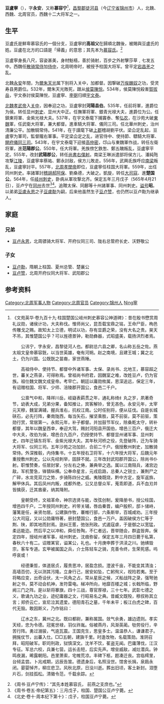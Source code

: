 
'''豆盧寧'''（{{bd|500年||565年|4月21日|catIdx=Doulu豆盧寧}}），字'''永安'''，又称'''慕容宁'''<ref>《文苑英华·卷九百十九·柱国楚国公岐州刺史慕容公神道碑》：昔在殷书懋赏周礼议勋，诸侯计功，大夫称伐。惟师尚父，昆吾载宝鼎之铭，王命尸臣，栒邑传雕戈之赐。故知太上立德，明试以功，存有显爵之荣，没有大名之贵。昊天不吊，其惟楚国公乎？可以旌德景钟，勒勋彝器，式昭盛美，载扬洪烈者焉。

　　公讳宁，字永安，昌黎徒河人也。都尉总六县之卿，名山称五岳之佐。燕太祖文皇帝慕容皝，以当世英雄，奄有河朔。赵之南境，且建王城；冀之北土，仍为兴国。公既皝之苗裔，家世燕陲。

　　高祖侍中、使持节、都督中外诸军事、太保、录尚书、北地王，慕容超之世，蕃关之燕录，可得称焉。曾祖尚书府君，因魏室之难，改姓豆卢，仍为官族。祖仕魏文魏文成皇帝。考早亡。朝廷以庸勋攸属，恩深追远，保定三年，有诏赠柱国、将军、少师、涪陵郡开国公，食邑二千户。

　　公禀气中和，降祥川岳，岐嶷表羁贯之年，通礼称绮纟丸之岁，夙著奇节，幼表大成，兄弟分果，备知推让，宾客解铃，曾无吝色。永安元年，太宰元天穆，魏室满辅，握兵淮右，抗权江南。公时任别将，便从征伐。自是长城硖石，必先行阵，秦南陇西，每当矢石，摧坚乘胜，莫不前驱，莫不前驱，策勋行赏，常居第一。永熙元年，补子都督。并加鼓节军仪，除桑乾太守，转补都督，其年以魏皇西幸，奉迎大驾，赐封河阳县开国伯，增邑三百户，俄迁大中大夫，改伯为侯，增邑合九百户，仍授使持节、都督显州诸军事、显州刺史，四年迁镇东将军、金紫光禄大夫。其年秋河桥之役，先登破阵，迁为车骑大将军、仪同三司。五年沙苑之功加封，合前二千户。俄授敷州刺史，加散骑常侍。外深推毂，内侍集书，十五年授右卫将军，十六年授大将军，后魏元年重授敷州刺史。公以先经刺举，固辞不就。三年改封武阳郡开国公，除尚书仆射。职惟赞奏，任居封掌，分左右之俦，兼典举之选。属以江南阻兵，渚宫边敌，军机警急，锋镝纵横。公奉命星言，元戎启路，总秦人之锐士，兼荆尸之广碎，水龙竞双刀之势，步骑陈四分之威。夷陵既烧，黔中方定，旋军返旆，解甲休兵。其后凤州内叛，成都外绝，公又总督众军，蒐乖即道，兵不血刃并皆擒获，迁其酋豪，纳其降附。

　　皇朝受终，文祖革命，神宗选贤与能，改弦创制，爰降册书，授公柱国，增邑四千户。二年授同州刺史。衿带关辅，唇齿秦晋，编户殷积，邸ト储峙，藩篱是任，亲贤勿居。公建旟作牧，褰帷行部，六条斯举，百城咸劝。三年授公大司寇，又以公勋庸特著，册封楚国公，食邑一万户。盖因破侯方仁等于荆、陕，即其地而封焉。逖纠王慝，弛张刑政。式遏寇虐，于是御之以宽猛，柔远能迩。然后平之以冲和，舜任咎陶，不仁者远，晋举随会，群盗皆奔。保定四年，授岐州诸军事，岐州刺史。沈痼弥留，保定五年三月四日薨于私第，春秋六十有二。诏赠某官，谥某公，礼也。十月庚申葬于洪渎之川。驰绋毁宗，客车专道。玄甲被属国之兵，介士陈轻车之骑，克善令终，生荣死感。呜呼哀或！

　　经德秉哲，体道居贞，履贵思冲，居盈念损。澄波千亩，不能变其清浊；高墙百仞，无以测其污隆。立身行己，居安如坠，亡躬徇义，视险若夷。至于将略应变，出奇设伏，太一风角之占，常从星辰之候，ズ船战阵之录，强弩驰射之书，莫不动会机神，发符雷电。梯冲所向，地靡百楼之城；长戟所临，野阙三门之阵。是以斩将搴旗，四十三战，尊官厚禄，三十七年。武彰七德之义，歌诵九功之业，迹纪庸器之文，行昭易名之典。昔臧文既殁，穆叔称其立言；郑侨云亡，宣尼泣其遗爱。德阳青石之墓，千年未平；板江白虎之碑，百代无毁。敢因斯义，乃作铭曰：

　　辽水之东，冀州之北。既曰都尉，兼称属国。敛气余勇，雄边遗则。孝实天经，忠为令德。冠冕世禄，羽仪祚胤。俗被燕丹，风渐英蔺。劬劳役行，辛苦行阵。勇过溺骏，气逾瓦震。王国克生，思皇多士。温温恭人，谦谦君子。拥旄仗节，出蕃入仕。□□五朝，建旟千里。时逢改物，名载策勋。淮阴召拜，昭阳破军。职司刑政，狱慎深文。沈羊不饮，萑盗无闻。巴庸薄伐，江汉专征。军总六校，兵兼七营。运长击短，后实先声。增垒威敌，减灶潜兵。钟鸣夜漏，晞露朝阳。邑里萧索，宅帷荒凉。丰碑下柩，题凑迁丧。宫临樗里，台倾孟尝。卜兆戒期，远辰告筮。德遗身后，名照没世。馆舍长捐，泉扃永闭。晏婴悼齐，柳庄悲卫。风秋北原，日没川逝。葬出旧顷，客土新封。泪堕片石，剑挂孤松。清徽令范，千载余踪。</ref>，[[昌黎郡|昌黎郡]][[徒河县|徒河县]]（今[[辽宁省|辽宁省]][[锦州市|锦州市]]）人，北魏、西魏、北周官员，西魏十二大将军之一。

==生平==
豆盧氏是鮮卑慕容氏的一個分支，豆盧寧的'''高祖父'''在歸順北魏後，被賜與豆盧氏的姓。豆盧在北方的口語是「帰義」的意思；其先本为[[慕容氏|慕容氏]]。<ref>《周书·豆卢宁传》：“其先本姓慕容氏， 前燕之支庶也。”</ref>


豆盧寧身長八尺，容姿甚美，身材魁梧，善於骑射，百步之外射擊莎草﹐七发五中。西魏任[[散骑常侍|散骑常侍]]加[[侍中|侍中]]，北周明帝时，被授予柱国大将军。曾平定[[宕昌羌|宕昌羌]]之乱。

北魏[[永安_(北魏)|永安]]年間，为[[爾朱天光|爾朱天光]]属下别将入关中，加都督。因撃破[[万俟醜奴|万俟醜奴]]之功，受灵寿县男爵位。532年，爾朱天光敗死，跟从[[侯莫陳悦|侯莫陳悦]]。534年，侯莫陳悦殺害[[賀拔岳|賀拔岳]]，宇文泰討侯莫陳悦，豆盧寧、[[李弼|李弼]]归順[[宇文泰|宇文泰]]。

[[北魏孝武帝|北魏孝武帝]]入[[关中|关中]]，因奉迎之功，豆盧寧封'''河陽县伯'''。535年，任前将軍，進爵位为侯。转任显州[[刺史|刺史]]、显州大中正。任撫軍将軍、銀青光禄大夫，進爵位为公。任鎮東将軍、金紫光禄大夫。537年，在宇文泰麾下捕竇泰、奪[[弘农|弘农]]，在沙苑大破[[東魏|東魏]]軍，任武衛大将軍，兼大都督。進車騎大将軍、儀同三司。任北華州刺史，治州清廉公平。加散騎常侍。541年，在于謹麾下破[[上郡|上郡]]稽胡劉平伏。梁仚定乱起，豆盧寧为軍司，監督隴右軍事。平定梁仚定之乱，进官侍中、使持節、驃騎大将軍、[[開府儀同三司|開府儀同三司]]。543年，在宇文泰麾下迎接[[高仲密|高仲密]]，邙山与東魏軍作战，转任左衛将軍，進'''范陽郡公'''。550年，任大将軍。羌族傍乞鉄怱、鄭五醜叛乱，豆盧寧平定。555年，改封'''武陽郡公'''，转任[[尚書右僕射|尚書右僕射]]。南梁王琳派遣部将侯方儿、潘純陁攻撃[[江陵|江陵]]，豆盧寧率蔡祐、鄭永討敌，侯方儿敗走。556年，武興氐族呼应[[南梁|南梁]]叛乱，豆盧寧討平。557年，[[北周孝閔帝|北周孝閔帝]]即位，豆盧寧任柱国大将軍。559年，出任同州刺史。率諸軍討[[稽胡|稽胡]][[郝阿保|郝阿保]]、劉桑德，大破之。凱旋，转任[[大司寇|大司寇]]、進'''楚国公'''。564年，任[[岐州|岐州]][[刺史|刺史]]，卧病从軍攻撃北齐。保定五年三月戊子（565年4月21日），豆卢宁在[[同州|同州]]去世<ref>《周书·卷五·帝纪第五》：三月戊子，柱国、楚国公豆卢宁薨。</ref><ref>《北史·卷十·周本纪下第十》：戊子，柱国豆卢宁薨。</ref>。追贈太保、同鄜等十州諸軍事、同州刺史。[[谥号|谥号]]'''昭'''。以弟弟[[豆盧永恩|豆盧永恩]]之子[[豆盧勣|豆盧勣]]为嗣，后来他虽然生子[[豆卢赞|豆卢赞]]，也仍然以豆卢勣为继承人。

==家庭==
{{main|昌黎豆卢氏世系图}}

===兄弟===
*[[豆卢永恩|豆卢永恩]]，北周骠骑大将军、开府仪同三司、陇右总管府长史、沃野敬公

===子女===
*[[豆卢勣|豆卢勣]]，隋朝上柱国、夏州总管、楚襄公
*[[豆卢赞|豆卢赞]]，北周开府仪同大将军、武阳郡公

==参考资料==
{{reflist}}

{{八柱国家十二大将军}}
{{DEFAULTSORT:Doulu豆盧寧}}
[[Category:北周军事人物|Category:北周军事人物]]
[[Category:北周官员|Category:北周官员]]
[[Category:锦州人|Category:锦州人]]
[[Category:豆卢姓|Ning寧]]